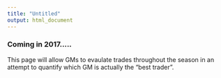 ```yaml
---
title: "Untitled"
output: html_document
---
```


### Coming in 2017.....
This page will allow GMs to evaulate trades throughout the season in an attempt to quantify which GM is actually the "best trader".   